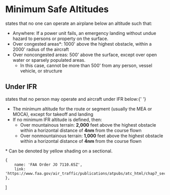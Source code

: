 

# Minimum Safe Altitudes

<Reg part="91.119" /> states that no one can operate an airplane below an altitude
such that:

-   Anywhere: If a power unit fails, an emergency landing without undue hazard
    to persons or property on the surface.
-   Over congested areas\*: 1000' above the highest obstacle, within a 2000'
    radius of the aircraft
-   Over noncongested areas: 500' above the surface, except over open water or
    sparsely populated areas.
    -   In this case, cannot be more than 500' from any person, vessel vehicle,
        or structure

## Under IFR

<Reg part="91.177" /> states that no person may operate and aircraft under IFR below:{' '}

-   The minimum altitude for the route or segment (usually the MEA or MOCA),
    except for takeoff and landing
-   If no minimum IFR altitude is defined, then:
    -   Over mountainous terrain: **2,000** feet above the highest obstacle
        within a horizontal distance of **4nm** from the course flown
    -   Over nonmountainous terrain: **1,000** feet above the highest obstacle
        within a horizontal distance of **4nm** from the course flown

<Footnotes>* Can be denoted by yellow shading on a sectional.</Footnotes>

    {
        name: 'FAA Order JO 7110.65Z',
        link: 'https://www.faa.gov/air_traffic/publications/atpubs/atc_html/chap7_section_5.html',
    },
]
